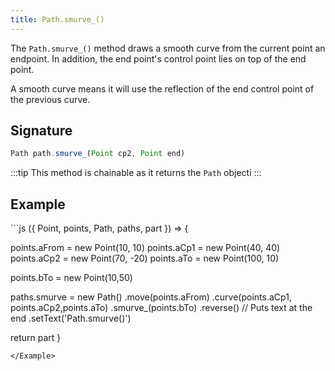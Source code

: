 ```yaml
---
title: Path.smurve_()
---
```


The `Path.smurve_()` method draws a smooth curve from the current point an endpoint.
In addition, the end point's control point lies on top of the end point.

A smooth curve means it will use the reflection of the end control point of the previous curve.

## Signature

```js
Path path.smurve_(Point cp2, Point end)
```

:::tip
This method is chainable as it returns the `Path` objecti
:::

## Example

<Example caption="Example of the Path.smurve_() method">
```js
({ Point, points, Path, paths, part }) => {

  points.aFrom = new Point(10, 10)
  points.aCp1 = new Point(40, 40)
  points.aCp2 = new Point(70, -20)
  points.aTo = new Point(100, 10)

  points.bTo = new Point(10,50)

  paths.smurve = new Path()
    .move(points.aFrom)
    .curve(points.aCp1, points.aCp2,points.aTo)
    .smurve_(points.bTo)
    .reverse() // Puts text at the end
    .setText('Path.smurve()')

  return part
}
```
</Example>
